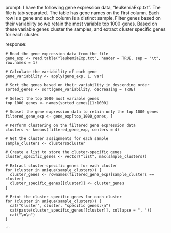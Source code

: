 prompt:
I have the following gene expression data, "leukemiaExp.txt". The file is tab separated. The table has gene names on the first column. Each row is a gene and each column is a distinct sample. Filter genes based on their variability so we retain the most variable top 1000 genes. Based on these variable genes cluster the samples, and extract cluster specific genes for each cluster.

response:
```
# Read the gene expression data from the file
gene_exp <- read.table("leukemiaExp.txt", header = TRUE, sep = "\t", row.names = 1)

# Calculate the variability of each gene
gene_variability <- apply(gene_exp, 1, var)

# Sort the genes based on their variability in descending order
sorted_genes <- sort(gene_variability, decreasing = TRUE)

# Select the top 1000 most variable genes 
top_1000_genes <- names(sorted_genes)[1:1000]

# Subset the gene expression data to retain only the top 1000 genes
filtered_gene_exp <- gene_exp[top_1000_genes, ]

# Perform clustering on the filtered gene expression data
clusters <- kmeans(filtered_gene_exp, centers = 4)

# Get the cluster assignments for each sample
sample_clusters <- clusters$cluster

# Create a list to store the cluster-specific genes
cluster_specific_genes <- vector("list", max(sample_clusters))

# Extract cluster-specific genes for each cluster
for (cluster in unique(sample_clusters)) {
  cluster_genes <- rownames(filtered_gene_exp)[sample_clusters == cluster]
  cluster_specific_genes[[cluster]] <- cluster_genes
}

# Print the cluster-specific genes for each cluster
for (cluster in unique(sample_clusters)) {
  cat("Cluster", cluster, "specific genes:\n")
  cat(paste(cluster_specific_genes[[cluster]], collapse = ", "))
  cat("\n\n")
}
```
```
